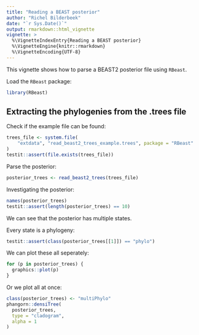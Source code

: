 ```yaml
---
title: "Reading a BEAST posterior"
author: "Richel Bilderbeek"
date: "`r Sys.Date()`"
output: rmarkdown::html_vignette
vignette: >
  %\VignetteIndexEntry{Reading a BEAST posterior}
  %\VignetteEngine{knitr::rmarkdown}
  %\VignetteEncoding{UTF-8}
---
```


This vignette shows how to parse a BEAST2 posterior file using `RBeast`.

Load the `RBeast` package:

```r
library(RBeast)
```


## Extracting the phylogenies from the .trees file

Check if the example file can be found:

```r
trees_file <- system.file(
	"extdata", "read_beast2_trees_example.trees", package = "RBeast"
)
testit::assert(file.exists(trees_file))
```

Parse the posterior:

```r

posterior_trees <- read_beast2_trees(trees_file)
```

Investigating the posterior:

```r
names(posterior_trees)
testit::assert(length(posterior_trees) == 10)
```

We can see that the posterior has multiple states.

Every state is a phylogeny:

```r
testit::assert(class(posterior_trees[[1]]) == "phylo")
```

We can plot these all seperately:

```r
for (p in posterior_trees) {
  graphics::plot(p)
}
```

Or we plot all at once:

```r
class(posterior_trees) <- "multiPhylo"
phangorn::densiTree(
  posterior_trees, 
  type = "cladogram", 
  alpha = 1
)
```
